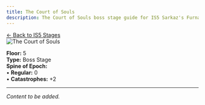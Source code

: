 ```yaml
---
title: The Court of Souls
description: The Court of Souls boss stage guide for IS5 Sarkaz's Furnaceside Fables
---
```


<div class="back-button-container">
  <a href="/is5-sarkaz/stages/" class="back-button">
    <span class="back-arrow">←</span>
    <span class="back-text">Back to IS5 Stages</span>
  </a>
</div>


<img src="/stages/is5/the-court-of-souls.png" alt="The Court of Souls" />

**Floor:** 5  
**Type:** Boss Stage  
**Spine of Epoch:**<br />
• **Regular:** 0<br />
• **Catastrophes:** +2

---

*Content to be added.*
